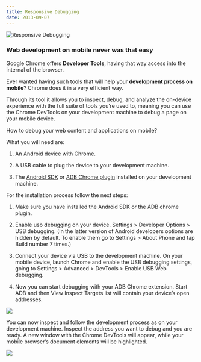```yaml
---
title: Responsive Debugging
date: 2013-09-07
---
```


![Responsive Debugging](https://cdn-images-1.medium.com/fit/t/2000/840/0*iG83GUxfEJghfWxQ.jpeg)

### Web development on mobile never was that easy

Google Chrome offers **Developer Tools**, having that way access into the internal of the browser.

Ever wanted having such tools that will help your **development process on mobile**? Chrome does it in a very efficient way.

Through its tool it allows you to inspect, debug, and analyze the on-device experience with the full suite of tools you’re used to, meaning you can use the Chrome DevTools on your development machine to debug a page on your mobile device.

How to debug your web content and applications on mobile?

What you will need are:

1. An Android device with Chrome.

1. A USB cable to plug the device to your development machine.

1. The [Android SDK](http://developer.android.com/sdk/index.html) or [ADB Chrome plugin](https://chrome.google.com/webstore/detail/adb/dpngiggdglpdnjdoaefidgiigpemgage) installed on your development machine.

For the installation process follow the next steps:

1. Make sure you have installed the Android SDK or the ADB chrome plugin.

1. Enable usb debugging on your device. Settings > Developer Options > USB debugging.
(In the latter version of Android developers options are hidden by default. To enable them go to Settings > About Phone and tap Build number 7 times.)

1. Connect your device via USB to the development machine.
On your mobile device, launch Chrome and enable the USB debugging settings, going to Settings > Advanced > DevTools > Enable USB Web debugging.

1. Now you can start debugging with your ADB Chrome extension. Start ADB and then View Inspect Targets list will contain your device’s open addresses.

![](https://cdn-images-1.medium.com/max/2000/0*rZtsQ26Zx0piuuid.png)

You can now inspect and follow the development process as on your development machine. Inspect the address you want to debug and you are ready. A new window with the Chrome DevTools will appear, while your mobile browser’s document elements will be highlighted.

![](https://cdn-images-1.medium.com/max/2000/0*Rr9a_YzEM3DFJ2br.png)